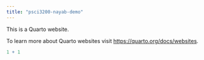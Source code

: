 ```yaml
---
title: "psci3200-nayab-demo"
---
```


This is a Quarto website.

To learn more about Quarto websites visit <https://quarto.org/docs/websites>.

```r
1 + 1
```
